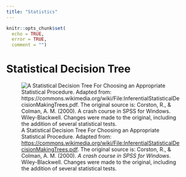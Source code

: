 ```yaml
---
title: "Statistics"
---
```


```r
knitr::opts_chunk$set(
  echo = TRUE,
  error = TRUE,
  comment = "")
```

# Statistical Decision Tree {#statisticalDecisionTree}

![A Statistical Decision Tree For Choosing an Appropriate Statistical Procedure. Adapted from: <https://commons.wikimedia.org/wiki/File:InferentialStatisticalDecisionMakingTrees.pdf>. The original source is: Corston, R., & Colman, A. M. (2000). *A crash course in SPSS for Windows*. Wiley-Blackwell. Changes were made to the original, including the addition of several statistical tests.](images/statisticalDecisionTree.png)
